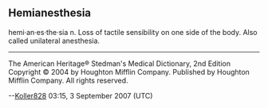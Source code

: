 == Hemianesthesia ==

hemi·an·es·the·sia n.
Loss of tactile sensibility on one side of the body. Also called unilateral anesthesia.


----


The American Heritage® Stedman's Medical Dictionary, 2nd Edition Copyright © 2004 by Houghton Mifflin Company. Published by Houghton Mifflin Company. All rights reserved.

--[[User:Koller828|Koller828]] 03:15, 3 September 2007 (UTC)